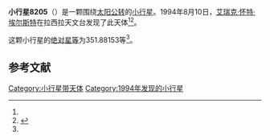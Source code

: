 {{Infobox planet
| bgcolour = #FFFFC0
| name = 8205 Van Dijck
| symbol = 
| image = 
| caption = 
| discovery = yes
| discovery_ref = 
| discoverer = [[艾瑞克·怀特·埃尔斯特|艾瑞克·怀特·埃尔斯特]]
| discovery_site = [[拉西拉天文台|拉西拉天文台]] 
| discovered = 1994年8月10日
| designations = yes
| mp_name = 
| named_after = 
| alt_names = 1994 PE10/ 1989 TA15 / 1992 JO2
| mp_category = [[主带小行星|主带小行星]]
| orbit_ref = <ref name="a">[http://ssd.jpl.nasa.gov/sbdb.cgi?sstr=8205 8205 Van Dijck] {{Wayback|url=http://ssd.jpl.nasa.gov/sbdb.cgi?sstr=8205 |date=20210718212544 }}，小行星數據庫瀏覽器（JPL Small-Body Database Browser）－[[美国国家航空航天局|美国国家航空航天局]]喷气推进实验室</ref>
| epoch = 2456400.5 (2013年4月18日更新)
| aphelion = {{convert|3.6997407|AU|km|3|abbr=on|lk=out}}
| perihelion = {{convert|2.6654725|AU|km|3|abbr=on}}
| semimajor = {{convert|3.1826066|AU|km|3|abbr=on}}
| eccentricity = 0.1624876
| period = 2073.828645 [[日|日]]<br />5.68[[儒略年|儒略年]]
| avg_speed = 
| inclination = 1.85740
| asc_node = 141.28289
| mean_anomaly = 
| arg_peri = 351.88153
| satellites = 
| physical_characteristics = yes
| dimensions = 
| mass = 
| density = 
| surface_grav = 
| escape_velocity = 
| sidereal_day = 
| axial_tilt = 
| pole_ecliptic_lat = 
| pole_ecliptic_lon = 
| albedo = 
| temperatures= 
| temp_name1 = 
| mean_temp_1 = 
| max_temp_1 = 
| temp_name2 = 
| max_temp_2 = 
| spectral_type = 
| abs_magnitude = 351.88153
}}

'''小行星8205'''（{{lang-en|8205 Van Dijck}}）是一颗围绕[[太阳|太阳]][[公转|公转]]的[[小行星|小行星]]。1994年8月10日，[[艾瑞克·怀特·埃尔斯特|艾瑞克·怀特·埃尔斯特]]在拉西拉天文台发现了此天体<ref name="a" /><ref>{{cite news|title=小行星列表|url=http://cfa-www.harvard.edu/iau/lists/NumberedMPs.txt|accessdate=2013-07-08|newspaper=哈佛大学|archive-date=2008-05-17|archive-url=https://web.archive.org/web/20080517010638/http://cfa-www.harvard.edu/iau/lists/NumberedMPs.txt|dead-url=no}}</ref>。

这颗小行星的[[绝对星等|绝对星等]]为351.88153等<ref name="a" />。

==参考文献==
{{reflist}}
{{Minor Planet Number|[[小行星8204|小行星8204]]|[[小行星8206|小行星8206]]}}

{{小天体}}

[[Category:小行星带天体|Category:小行星带天体]]
[[Category:1994年发现的小行星|Category:1994年发现的小行星]]

{{asteroid-stub}}